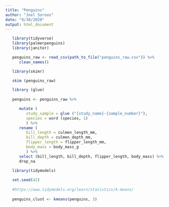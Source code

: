 ```yaml
---
title: "Penguins"
author: "Joel Soroos"
date: "9/30/2020"
output: html_document
---
```



```r

   library(tidyverse)
   library(palmerpenguins)
   library(janitor)

   penguins_raw <- read_csv(path_to_file("penguins_raw.csv")) %>%
      clean_names()
```


```r

   library(skimr)

   skim (penguins_raw)
```


```r

   library (glue)
   
   penguins <- penguins_raw %>%

      mutate (
         study_sample = glue ("{study_name}-{sample_number}"),
         species = word (species, 1)
         ) %>%
      rename (
         bill_length = culmen_length_mm,
         bill_depth = culmen_depth_mm,
         flipper_length = flipper_length_mm,
         body_mass = body_mass_g
         ) %>%
      select (bill_length, bill_depth, flipper_length, body_mass) %>%
      drop_na
```

```r

   library(tidymodels)
   
   set.seed(42)
   
   #https://www.tidymodels.org/learn/statistics/k-means/
   
   penguins_clust <- kmeans(penguins, 3)
   
```

